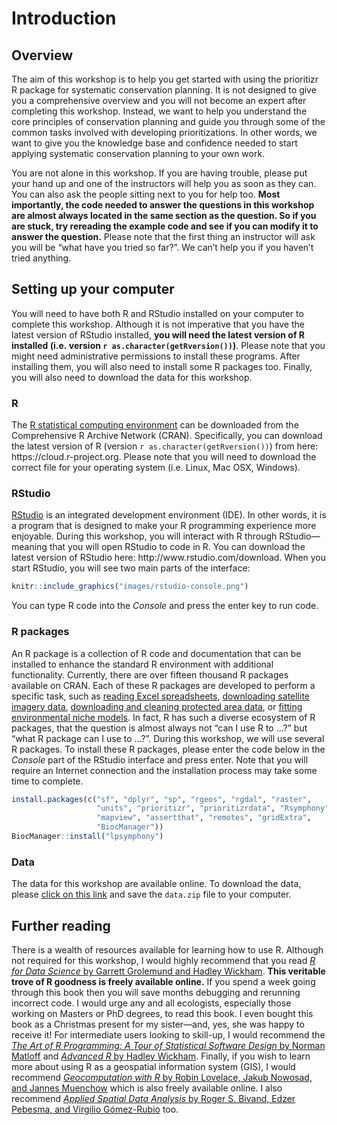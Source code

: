# Introduction

## Overview {#overview}

The aim of this workshop is to help you get started with using the prioritizr R package for systematic conservation planning. It is not designed to give you a comprehensive overview and you will not become an expert after completing this workshop. Instead, we want to help you understand the core principles of conservation planning and guide you through some of the common tasks involved with developing prioritizations. In other words, we want to give you the knowledge base and confidence needed to start applying systematic conservation planning to your own work.

You are not alone in this workshop. If you are having trouble, please put your hand up and one of the instructors will help you as soon as they can. You can also ask the people sitting next to you for help too. **Most importantly, the code needed to answer the questions in this workshop are almost always located in the same section as the question. So if you are stuck, try rereading the example code and see if you can modify it to answer the question.** Please note that the first thing an instructor will ask you will be "what have you tried so far?". We can't help you if you haven't tried anything.

## Setting up your computer {#setup}

You will need to have both R and RStudio installed on your computer to complete this workshop. Although it is not imperative that you have the latest version of RStudio installed, **you will need the latest version of R installed (i.e. version `r as.character(getRversion())`)**. Please note that you might need administrative permissions to install these programs. After installing them, you will also need to install some R packages too. Finally, you will also need to download the data for this workshop.

### R {#r}

The [R statistical computing environment](https://www.r-project.org) can be downloaded from the Comprehensive R Archive Network (CRAN). Specifically, you can download the latest version of R (version `r as.character(getRversion())`) from here: https://cloud.r-project.org. Please note that you will need to download the correct file for your operating system (i.e. Linux, Mac OSX, Windows).

### RStudio {#rstudio}

[RStudio](https://www.rstudio.com) is an integrated development environment (IDE). In other words, it is a program that is designed to make your R programming experience more enjoyable. During this workshop, you will interact with R through RStudio---meaning that you will open RStudio to code in R. You can download the latest version of RStudio here: http://www.rstudio.com/download. When you start RStudio, you will see two main parts of the interface:

```r
knitr::include_graphics("images/rstudio-console.png")
```

You can type R code into the _Console_ and press the enter key to run code.

### R packages {#r-packages}

An R package is a collection of R code and documentation that can be installed to enhance the standard R environment with additional functionality. Currently, there are over fifteen thousand R packages available on CRAN. Each of these R packages are developed to perform a specific task, such as [reading Excel spreadsheets](https://cran.r-project.org/web/packages/readxl/index.html), [downloading satellite imagery data](https://cran.r-project.org/web/packages/MODIStsp/index.html), [downloading and cleaning protected area data](https://cran.r-project.org/web/packages/wdpar/index.html), or [fitting environmental niche models](https://cran.r-project.org/web/packages/ENMeval/index.html). In fact, R has such a diverse ecosystem of R packages, that the question is almost always not "can I use R to ...?" but "what R package can I use to ...?". During this workshop, we will use several R packages. To install these R packages, please enter the code below in the _Console_ part of the RStudio interface and press enter. Note that you will require an Internet connection and the installation process may take some time to complete.

```r
install.packages(c("sf", "dplyr", "sp", "rgeos", "rgdal", "raster",
                   "units", "prioritizr", "prioritizrdata", "Rsymphony",
                   "mapview", "assertthat", "remotes", "gridExtra",
                   "BiocManager"))
BiocManager::install("lpsymphony")
```

### Data {#data-setup}

The data for this workshop are available online. To download the data, please  [click on this link](https://github.com/prioritizr/massey-workshop/raw/master/data.zip) and save the `data.zip` file to your computer.

## Further reading {#further-reading}

There is a wealth of resources available for learning how to use R. Although not required for this workshop, I would highly recommend that you read [_R for Data Science_ by Garrett Grolemund and Hadley Wickham](https://r4ds.had.co.nz/). **This veritable trove of R goodness is freely available online.** If you spend a week going through this book then you will save months debugging and rerunning incorrect code. I would urge any and all ecologists, especially those working on Masters or PhD degrees, to read this book. I even bought this book as a Christmas present for my sister---and, yes, she was happy to receive it! For intermediate users looking to skill-up, I would recommend the [_The Art of R Programming: A Tour of Statistical Software Design_ by Norman Matloff](http://shop.oreilly.com/product/9781593273842.do) and [_Advanced R_ by Hadley Wickham](https://adv-r.hadley.nz/). Finally, if you wish to learn more about using R as a geospatial information system (GIS), I would recommend [_Geocomputation with R_ by Robin Lovelace, Jakub Nowosad, and Jannes Muenchow](https://geocompr.robinlovelace.net/) which is also freely available online. I also recommend [_Applied Spatial Data Analysis_ by Roger S. Bivand, Edzer Pebesma, and Virgilio Gómez-Rubio](https://www.springer.com/gp/book/9781461476177) too.
